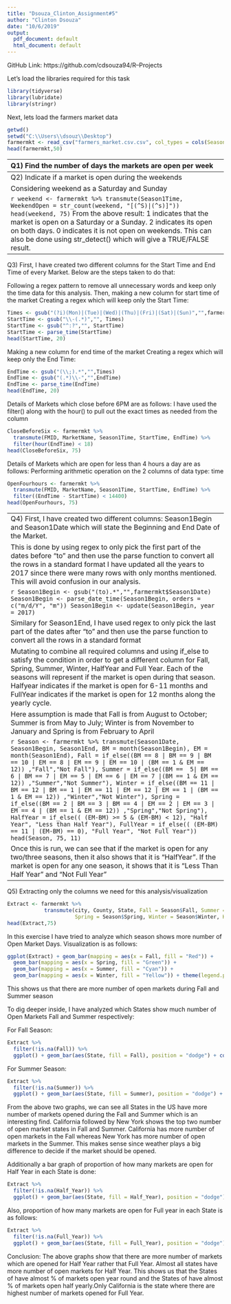 ---
title: "Dsouza_Clinton_Assignment#5"
author: "Clinton Dsouza"
date: "10/6/2019"
output:
  pdf_document: default
  html_document: default
---

GitHub Link: https://github.com/cdsouza94/R--Projects

Let's load the libraries required for this task
```{r}
library(tidyverse)
library(lubridate)
library(stringr)
```


Next, lets load the farmers market data 
```{r}
getwd()
setwd("C:\\Users\\dsouz\\Desktop")
farmermkt <- read_csv("farmers_market.csv.csv", col_types = cols(Season4Date = col_character(), Season4Time = col_character())) 
head(farmermkt,50)
```

-----------------------------------------------------------------------------------
Q1)
Find the number of days the markets are open per week

```{r}
DaysOpen <- gsub("[(AM|PM) a-z 0-9]","", farmermkt$Season1Time)
```
Using gsub here to remove everything except the initial of days. 

```{r}
DaysOpen <- farmermkt %>%
      transmute(Season1Time, Season1Days = (str_count(DaysOpen, "[A-Z a-z]")))
head(DaysOpen, 75)
```


-----------------------------------------------------------------------------------
Q2)
Indicate if a market is open during the weekends

Considering weekend as a Saturday and Sunday
```{r}
weekend <- gsub("[a-z ^s 0-9 MTWTF]", "",farmermkt$Season1Time)
```
In the above step, I have eliminated all alphabets except lower and upper 's' and then count their occurences as below

```{r}
weekend <- farmermkt %>%
  transmute(Season1Time, WeekendOpen = str_count(weekend, "[(^S)|(^s)]"))
head(weekend, 75)
```
From the above result: 1 indicates that the market is open on a Saturday or a Sunday. 2 indicates its open on both days. 0 indicates it is not open on weekends.
This can also be done using str_detect() which will give a TRUE/FALSE result.


-----------------------------------------------------------------------------------
Q3)
First, I have created two different columns for the Start Time and End Time of every Market. Below are the steps taken to do that:

Following a regex pattern to remove all unnecessary words and keep only the time data for this analysis. Then, making a new column for start time of the market
Creating a regex which will keep only the Start Time:
```{r}
Times <- gsub("(?i)(Mon)|(Tue)|(Wed)|(Thu)|(Fri)|(Sat)|(Sun)","",farmermkt$Season1Time)
StartTime <- gsub("\\-(.*)","", Times)
StartTime <- gsub("^:?","", StartTime)
StartTime <- parse_time(StartTime) 
head(StartTime, 20)   
```

Making a new column for end time of the market
Creating a regex which will keep only the End Time:
```{r}
EndTime <- gsub("(\\;).*","",Times)
EndTime <- gsub("(.*)\\-","",EndTime)
EndTime <- parse_time(EndTime)
head(EndTime, 20)
```


Details of Markets which close before 6PM are as follows:
I have used the filter() along with the hour() to pull out the exact times as needed from the column
```{r}
CloseBeforeSix <- farmermkt %>%
  transmute(FMID, MarketName, Season1Time, StartTime, EndTime) %>%
  filter(hour(EndTime) < 18)
head(CloseBeforeSix, 75)
```


Details of Markets which are open for less than 4 hours a day are as follows:
Performing arithmetic operation on the 2 columns of data type: time
```{r}
OpenFourhours <- farmermkt %>%
  transmute(FMID, MarketName, Season1Time, StartTime, EndTime) %>%
  filter((EndTime - StartTime) < 14400)
head(OpenFourhours, 75)
```


-----------------------------------------------------------------------------------
Q4)
First, I have created two different columns: Season1Begin and Season1Date which will state the Beginning and End Date of the Market.

This is done by using regex to only pick the first part of the dates before "to" and then use the parse function to convert all the rows in a standard format
I have updated all the years to 2017 since there were many rows with only months mentioned. This will avoid confusion in our analysis.

```{r}
Season1Begin <- gsub("(to).*","",farmermkt$Season1Date)
Season1Begin <- parse_date_time(Season1Begin, orders = c("m/d/Y", "m"))
Season1Begin <- update(Season1Begin, year = 2017)
```

Similary for Season1End, I have used regex to only pick the last part of the dates after "to" and then use the parse function to convert all the rows in a standard format
```{r}
Season1End <- gsub(".*(to)","",farmermkt$Season1Date)
Season1End <- parse_date_time(Season1End, orders = c("m/d/Y", "m"))
Season1End <- update(Season1End, year = 2017)
```

Mutating to combine all required columns and using if_else to satisfy the condition in order to get a different column for Fall, Spring, Summer, Winter, HalfYear and Full Year. Each of the seasons will represent if the market is open during that season. Halfyear indicates if the market is open for 6-11 months and FullYear indicates if the market is open for 12 months along the yearly cycle.

Here assumption is made that Fall is from August to October; Summer is from May to July; Winter is from November to January and Spring is from February to April

```{r}
Season <- farmermkt %>%
           transmute(Season1Date, Season1Begin, Season1End, BM = month(Season1Begin), EM = month(Season1End),
                  Fall = if_else((BM == 8 | BM == 9 | BM == 10 | EM == 8 | EM == 9 | EM == 10 | (BM == 1 & EM == 12)) ,"Fall","Not Fall"),
                  Summer = if_else((BM ==  5| BM == 6 | BM == 7 | EM == 5 | EM == 6 | EM == 7 |(BM == 1 & EM == 12)) ,"Summer","Not Summer"),
                  Winter = if_else((BM == 11 | BM == 12 | BM == 1 | EM == 11 | EM == 12 | EM == 1 | (BM == 1 & EM == 12)) ,"Winter","Not Winter"),
                  Spring = if_else((BM == 2 | BM == 3 | BM == 4 | EM == 2 | EM == 3 | EM == 4 | (BM == 1 & EM == 12)) ,"Spring","Not Spring"),
                  HalfYear = if_else(( (EM-BM) >= 5 & (EM-BM) < 12), "Half Year", "Less than Half Year"),
                  FullYear = if_else(( (EM-BM) == 11 | (EM-BM) == 0), "Full Year", "Not Full Year"))
head(Season, 75, 11)
```

Once this is run, we can see that if the market is open for any two/three seasons, then it also shows that it is "HalfYear". If the market is open for any one season, it shows that it is "Less Than Half Year" and "Not Full Year"


-----------------------------------------------------------------------------------
Q5)
Extracting only the columns we need for this analysis/visualization

```{r}
Extract <- farmermkt %>%
            transmute(city, County, State, Fall = Season$Fall, Summer = Season$Summer, 
                      Spring = Season$Spring, Winter = Season$Winter, Half_Year = Season$HalfYear, Full_Year = Season$FullYear)
head(Extract,75)
```

In this exercise I have tried to analyze which season shows more number of Open Market Days. Visualization is as follows:
```{r}
ggplot(Extract) + geom_bar(mapping = aes(x = Fall, fill = "Red")) + 
  geom_bar(mapping = aes(x = Spring, fill = "Green")) + 
  geom_bar(mapping = aes(x = Summer, fill = "Cyan")) +
  geom_bar(mapping = aes(x = Winter, fill = "Yellow")) + theme(legend.position = "none")
```
This shows us that there are more number of open markets during Fall and Summer season

To dig deeper inside, I have analyzed which States show much number of Open Markets Fall and Summer respectively:

For Fall Season:
```{r}
Extract %>%
  filter(!is.na(Fall)) %>%
  ggplot() + geom_bar(aes(State, fill = Fall), position = "dodge") + coord_flip()
```


For Summer Season:
```{r}
Extract %>%
  filter(!is.na(Summer)) %>%
  ggplot() + geom_bar(aes(State, fill = Summer), position = "dodge") + coord_flip()
```
From the above two graphs, we can see all States in the US have more number of markets opened during the Fall and Summer which is an interesting find. 
California followed by New York shows the top two number of open market states in Fall and Summer. 
California has more number of open markets in the Fall whereas New York has more number of open markets in the Summer. This makes sense since weather plays a big difference to decide if the market should be opened.


Additionally a bar graph of proportion of how many markets are open for Half Year in each State is done:
```{r}
Extract %>%
  filter(!is.na(Half_Year)) %>%
  ggplot() + geom_bar(aes(State, fill = Half_Year), position = "dodge") + coord_flip()
```

Also, proportion of how many markets are open for Full year in each State is as follows:
```{r}
Extract %>%
  filter(!is.na(Full_Year)) %>%
  ggplot() + geom_bar(aes(State, fill = Full_Year), position = "dodge") + coord_flip()
```

Conclusion: The above graphs show that there are more number of markets which are opened for Half Year rather that Full Year. Almost all states have more number of open markets for Half Year.
This shows us that the States of have almost % of markets open year round and the States of have almost % of markets open half yearly.Only California is the state where there are highest number of markets opened for Full Year. 